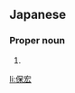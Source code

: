 ==Japanese==
{{ja-kanjitab|やす|ひろ}}

===Proper noun===
{{ja-pos|やすひろ|proper}}

# {{given name|male|lang=ja|sort=やすひろ}}

[[li:保宏]]
